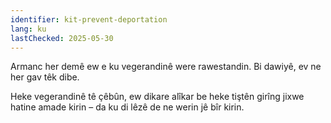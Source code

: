 ```yaml
---
identifier: kit-prevent-deportation
lang: ku
lastChecked: 2025-05-30
---
```


<BlockBox identifier="prevent-deportation">
    <Block identifier="deportation-protection" />
</BlockBox>

Armanc her demê ew e ku vegerandinê were rawestandin. Bi dawiyê, ev ne her gav têk dibe.

Heke vegerandinê tê çêbûn, ew dikare alîkar be heke tiştên girîng jixwe hatine amade kirin – da ku di lêzê de ne werin jê bîr kirin.
